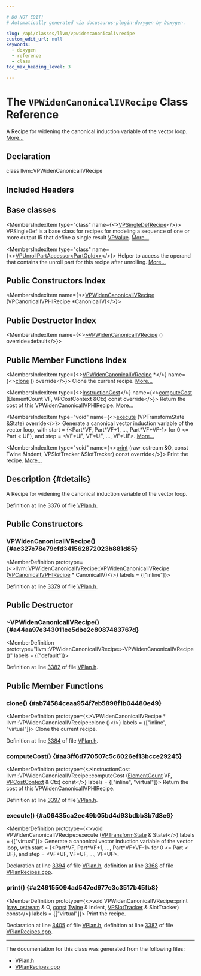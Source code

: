 ```yaml
---

# DO NOT EDIT!
# Automatically generated via docusaurus-plugin-doxygen by Doxygen.

slug: /api/classes/llvm/vpwidencanonicalivrecipe
custom_edit_url: null
keywords:
  - doxygen
  - reference
  - class
toc_max_heading_level: 3

---
```





# The `VPWidenCanonicalIVRecipe` Class Reference

<DoxygenPage pluginConfig={pluginConfig}>

A Recipe for widening the canonical induction variable of the vector loop. <a href="#details">More...</a>

## Declaration

<CodeBlock>class llvm::VPWidenCanonicalIVRecipe</CodeBlock>

## Included Headers

<IncludesList>
<IncludesListItem
  filePath="Transforms/Vectorize/VPlan.h"
  permalink="/docs/api/files/lib/lib/transforms/lib/transforms/vectorize/vplan-h"
  isLocal="true" />
</IncludesList>

## Base classes

<MembersIndex>

<MembersIndexItem
  type="class"
  name={<><a href="/docs/api/classes/llvm/vpsingledefrecipe">VPSingleDefRecipe</a></>}>
VPSingleDef is a base class for recipes for modeling a sequence of one or more output IR that define a single result <a href="/docs/api/classes/llvm/vpvalue">VPValue</a>. <a href="/docs/api/classes/llvm/vpsingledefrecipe/#details">More...</a>
</MembersIndexItem>

<MembersIndexItem
  type="class"
  name={<><a href="/docs/api/classes/llvm/vpunrollpartaccessor">VPUnrollPartAccessor&lt;PartOpIdx&gt;</a></>}>
Helper to access the operand that contains the unroll part for this recipe after unrolling. <a href="/docs/api/classes/llvm/vpunrollpartaccessor/#details">More...</a>
</MembersIndexItem>

</MembersIndex>

## Public Constructors Index

<MembersIndex>

<MembersIndexItem
  name={<><a href="#ac327e78e79cfd341562872023b881d85">VPWidenCanonicalIVRecipe</a> (VPCanonicalIVPHIRecipe &#42;CanonicalIV)</>}>
</MembersIndexItem>

</MembersIndex>

## Public Destructor Index

<MembersIndex>

<MembersIndexItem
  name={<><a href="#a44aa97e343011ee5dbe2c8087483767d">~VPWidenCanonicalIVRecipe</a> () override=default</>}>
</MembersIndexItem>

</MembersIndex>

## Public Member Functions Index

<MembersIndex>

<MembersIndexItem
  type={<><a href="/docs/api/classes/llvm/vpwidencanonicalivrecipe">VPWidenCanonicalIVRecipe</a> &#42;</>}
  name={<><a href="#ab74584ceaa954f7eb5898f1b04480e49">clone</a> () override</>}>
Clone the current recipe. <a href="#ab74584ceaa954f7eb5898f1b04480e49">More...</a>
</MembersIndexItem>

<MembersIndexItem
  type={<><a href="/docs/api/classes/llvm/instructioncost">InstructionCost</a></>}
  name={<><a href="#aa3ff6d770507c5c6026ef13bcce29245">computeCost</a> (ElementCount VF, VPCostContext &amp;Ctx) const override</>}>
Return the cost of this VPWidenCanonicalIVPHIRecipe. <a href="#aa3ff6d770507c5c6026ef13bcce29245">More...</a>
</MembersIndexItem>

<MembersIndexItem
  type="void"
  name={<><a href="#a06435ca2ee49b05bd4d93bdbb3b7d8e6">execute</a> (VPTransformState &amp;State) override</>}>
Generate a canonical vector induction variable of the vector loop, with start = &#123;&lt;Part&#42;VF, Part&#42;VF+1, ..., Part&#42;VF+VF-1&gt; for 0 &lt;= Part &lt; UF&#125;, and step = &lt;VF&#42;UF, VF&#42;UF, ..., VF&#42;UF&gt;. <a href="#a06435ca2ee49b05bd4d93bdbb3b7d8e6">More...</a>
</MembersIndexItem>

<MembersIndexItem
  type="void"
  name={<><a href="#a249155094ad547ed977e3c3517b45fb8">print</a> (raw&#95;ostream &amp;O, const Twine &amp;Indent, VPSlotTracker &amp;SlotTracker) const override</>}>
Print the recipe. <a href="#a249155094ad547ed977e3c3517b45fb8">More...</a>
</MembersIndexItem>

</MembersIndex>

## Description {#details}

A Recipe for widening the canonical induction variable of the vector loop.

Definition at line 3376 of file <a href="/docs/api/files/lib/lib/transforms/lib/transforms/vectorize/vplan-h">VPlan.h</a>.

<SectionDefinition>

## Public Constructors

### VPWidenCanonicalIVRecipe() {#ac327e78e79cfd341562872023b881d85}

<MemberDefinition
  prototype={<>llvm::VPWidenCanonicalIVRecipe::VPWidenCanonicalIVRecipe (<a href="/docs/api/classes/llvm/vpcanonicalivphirecipe">VPCanonicalIVPHIRecipe</a> &#42; CanonicalIV)</>}
  labels = {["inline"]}>

Definition at line <a href="/docs/api/files/lib/lib/transforms/lib/transforms/vectorize/vplan-h/#l03379">3379</a> of file <a href="/docs/api/files/lib/lib/transforms/lib/transforms/vectorize/vplan-h">VPlan.h</a>.
</MemberDefinition>

</SectionDefinition>

<SectionDefinition>

## Public Destructor

### ~VPWidenCanonicalIVRecipe() {#a44aa97e343011ee5dbe2c8087483767d}

<MemberDefinition
  prototype="llvm::VPWidenCanonicalIVRecipe::~VPWidenCanonicalIVRecipe ()"
  labels = {["default"]}>

Definition at line <a href="/docs/api/files/lib/lib/transforms/lib/transforms/vectorize/vplan-h/#l03382">3382</a> of file <a href="/docs/api/files/lib/lib/transforms/lib/transforms/vectorize/vplan-h">VPlan.h</a>.
</MemberDefinition>

</SectionDefinition>

<SectionDefinition>

## Public Member Functions

### clone() {#ab74584ceaa954f7eb5898f1b04480e49}

<MemberDefinition
  prototype={<>VPWidenCanonicalIVRecipe &#42; llvm::VPWidenCanonicalIVRecipe::clone ()</>}
  labels = {["inline", "virtual"]}>
Clone the current recipe.

Definition at line <a href="/docs/api/files/lib/lib/transforms/lib/transforms/vectorize/vplan-h/#l03384">3384</a> of file <a href="/docs/api/files/lib/lib/transforms/lib/transforms/vectorize/vplan-h">VPlan.h</a>.
</MemberDefinition>

### computeCost() {#aa3ff6d770507c5c6026ef13bcce29245}

<MemberDefinition
  prototype={<>InstructionCost llvm::VPWidenCanonicalIVRecipe::computeCost (<a href="/docs/api/classes/llvm/elementcount">ElementCount</a> VF, <a href="/docs/api/structs/llvm/vpcostcontext">VPCostContext</a> &amp; Ctx) const</>}
  labels = {["inline", "virtual"]}>
Return the cost of this VPWidenCanonicalIVPHIRecipe.

Definition at line <a href="/docs/api/files/lib/lib/transforms/lib/transforms/vectorize/vplan-h/#l03397">3397</a> of file <a href="/docs/api/files/lib/lib/transforms/lib/transforms/vectorize/vplan-h">VPlan.h</a>.
</MemberDefinition>

### execute() {#a06435ca2ee49b05bd4d93bdbb3b7d8e6}

<MemberDefinition
  prototype={<>void VPWidenCanonicalIVRecipe::execute (<a href="/docs/api/structs/llvm/vptransformstate">VPTransformState</a> &amp; State)</>}
  labels = {["virtual"]}>
Generate a canonical vector induction variable of the vector loop, with start = &#123;&lt;Part&#42;VF, Part&#42;VF+1, ..., Part&#42;VF+VF-1&gt; for 0 &lt;= Part &lt; UF&#125;, and step = &lt;VF&#42;UF, VF&#42;UF, ..., VF&#42;UF&gt;.

Declaration at line <a href="/docs/api/files/lib/lib/transforms/lib/transforms/vectorize/vplan-h/#l03394">3394</a> of file <a href="/docs/api/files/lib/lib/transforms/lib/transforms/vectorize/vplan-h">VPlan.h</a>, definition at line <a href="/docs/api/files/lib/lib/transforms/lib/transforms/vectorize/vplanrecipes-cpp/#l03368">3368</a> of file <a href="/docs/api/files/lib/lib/transforms/lib/transforms/vectorize/vplanrecipes-cpp">VPlanRecipes.cpp</a>.
</MemberDefinition>

### print() {#a249155094ad547ed977e3c3517b45fb8}

<MemberDefinition
  prototype={<>void VPWidenCanonicalIVRecipe::print (<a href="/docs/api/classes/llvm/raw-ostream">raw&#95;ostream</a> &amp; O, <a href="/docs/api/files/lib/lib/target/lib/target/aarch64/aarch64promoteconstant-cpp/#a90f8350fecae261c25be85d38b451bff">const</a> <a href="/docs/api/classes/llvm/twine">Twine</a> &amp; Indent, <a href="/docs/api/classes/llvm/vpslottracker">VPSlotTracker</a> &amp; SlotTracker) const</>}
  labels = {["virtual"]}>
Print the recipe.

Declaration at line <a href="/docs/api/files/lib/lib/transforms/lib/transforms/vectorize/vplan-h/#l03405">3405</a> of file <a href="/docs/api/files/lib/lib/transforms/lib/transforms/vectorize/vplan-h">VPlan.h</a>, definition at line <a href="/docs/api/files/lib/lib/transforms/lib/transforms/vectorize/vplanrecipes-cpp/#l03387">3387</a> of file <a href="/docs/api/files/lib/lib/transforms/lib/transforms/vectorize/vplanrecipes-cpp">VPlanRecipes.cpp</a>.
</MemberDefinition>

</SectionDefinition>

<hr/>

The documentation for this class was generated from the following files:

<ul>
<li><a href="/docs/api/files/lib/lib/transforms/lib/transforms/vectorize/vplan-h">VPlan.h</a></li>
<li><a href="/docs/api/files/lib/lib/transforms/lib/transforms/vectorize/vplanrecipes-cpp">VPlanRecipes.cpp</a></li>
</ul>

</DoxygenPage>
